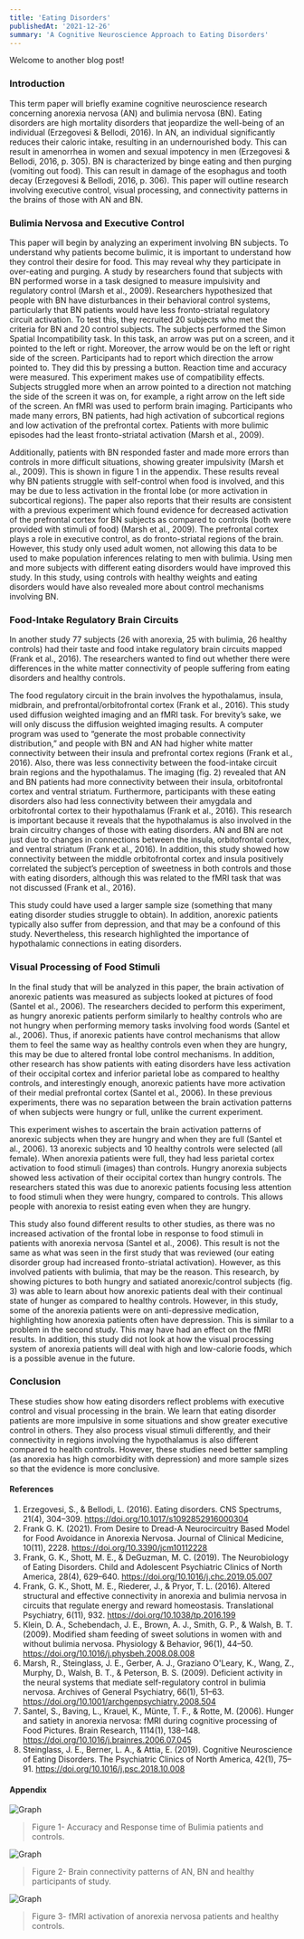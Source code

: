 ```yaml
---
title: 'Eating Disorders'
publishedAt: '2021-12-26'
summary: 'A Cognitive Neuroscience Approach to Eating Disorders'
---
```


Welcome to another blog post!

### Introduction

This term paper will briefly examine cognitive neuroscience research concerning anorexia nervosa (AN) and bulimia nervosa (BN). Eating disorders are high mortality disorders that jeopardize the well-being of an individual (Erzegovesi & Bellodi, 2016). In AN, an individual significantly reduces their caloric intake, resulting in an undernourished body. This can result in amenorrhea in women and sexual impotency in men (Erzegovesi & Bellodi, 2016, p. 305). BN is characterized by binge eating and then purging (vomiting out food). This can result in damage of the esophagus and tooth decay (Erzegovesi & Bellodi, 2016, p. 306). This paper will outline research involving executive control, visual processing, and connectivity patterns in the brains of those with AN and BN.

### Bulimia Nervosa and Executive Control

This paper will begin by analyzing an experiment involving BN subjects. To understand why patients become bulimic, it is important to understand how they control their desire for food. This may reveal why they participate in over-eating and purging. A study by researchers found that subjects with BN performed worse in a task designed to measure impulsivity and regulatory control (Marsh et al., 2009). Researchers hypothesized that people with BN have disturbances in their behavioral control systems, particularly that BN patients would have less fronto-striatal regulatory circuit activation. To test this, they recruited 20 subjects who met the criteria for BN and 20 control subjects. The subjects performed the Simon Spatial Incompatibility task. In this task, an arrow was put on a screen, and it pointed to the left or right. Moreover, the arrow would be on the left or right side of the screen. Participants had to report which direction the arrow pointed to. They did this by pressing a button. Reaction time and accuracy were measured. This experiment makes use of compatibility effects. Subjects struggled more when an arrow pointed to a direction not matching the side of the screen it was on, for example, a right arrow on the left side of the screen. An fMRI was used to perform brain imaging. Participants who made many errors, BN patients, had high activation of subcortical regions and low activation of the prefrontal cortex. Patients with more bulimic episodes had the least fronto-striatal activation (Marsh et al., 2009). 

Additionally, patients with BN responded faster and made more errors than controls in more difficult situations, showing greater impulsivity (Marsh et al., 2009). This is shown in figure 1 in the appendix. These results reveal why BN patients struggle with self-control when food is involved, and this may be due to less activation in the frontal lobe (or more activation in subcortical regions). The paper also reports that their results are consistent with a previous experiment which found evidence for decreased activation of the prefrontal cortex for BN subjects as compared to controls (both were provided with stimuli of food) (Marsh et al., 2009). The prefrontal cortex plays a role in executive control, as do fronto-striatal regions of the brain. However, this study only used adult women, not allowing this data to be used to make population inferences relating to men with bulimia. Using men and more subjects with different eating disorders would have improved this study. In this study, using controls with healthy weights and eating disorders would have also revealed more about control mechanisms involving BN.

### Food-Intake Regulatory Brain Circuits

In another study 77 subjects (26 with anorexia, 25 with bulimia, 26 healthy controls) had their taste and food intake regulatory brain circuits mapped (Frank et al., 2016). The researchers wanted to find out whether there were differences in the white matter connectivity of people suffering from eating disorders and healthy controls. 

The food regulatory circuit in the brain involves the hypothalamus, insula, midbrain, and prefrontal/orbitofrontal cortex (Frank et al., 2016). This study used diffusion weighted imaging and an fMRI task. For brevity’s sake, we will only discuss the diffusion weighted imaging results. A computer program was used to “generate the most probable connectivity distribution,” and people with BN and AN had higher white matter connectivity between their insula and prefrontal cortex regions (Frank et al., 2016). Also, there was less connectivity between the food-intake circuit brain regions and the hypothalamus. The imaging (fig. 2) revealed that AN and BN patients had more connectivity between their insula, orbitofrontal cortex and ventral striatum. Furthermore, participants with these eating disorders also had less connectivity between their amygdala and orbitofrontal cortex to their hypothalamus (Frank et al., 2016). This research is important because it reveals that the hypothalamus is also involved in the brain circuitry changes of those with eating disorders. AN and BN are not just due to changes in connections between the insula, orbitofrontal cortex, and ventral striatum (Frank et al., 2016). In addition, this study showed how connectivity between the middle orbitofrontal cortex and insula positively correlated the subject’s perception of sweetness in both controls and those with eating disorders, although this was related to the fMRI task that was not discussed (Frank et al., 2016). 

This study could have used a larger sample size (something that many eating disorder studies struggle to obtain). In addition, anorexic patients typically also suffer from depression, and that may be a confound of this study. Nevertheless, this research highlighted the importance of hypothalamic connections in eating disorders.

### Visual Processing of Food Stimuli

In the final study that will be analyzed in this paper, the brain activation of anorexic patients was measured as subjects looked at pictures of food (Santel et al., 2006). The researchers decided to perform this experiment, as hungry anorexic patients perform similarly to healthy controls who are not hungry when performing memory tasks involving food words (Santel et al., 2006). Thus, if anorexic patients have control mechanisms that allow them to feel the same way as healthy controls even when they are hungry, this may be due to altered frontal lobe control mechanisms. In addition, other research has show patients with eating disorders have less activation of their occipital cortex and inferior parietal lobe as compared to healthy controls, and interestingly enough, anorexic patients have more activation of their medial prefrontal cortex (Santel et al., 2006). In these previous experiments, there was no separation between the brain activation patterns of when subjects were hungry or full, unlike the current experiment. 

This experiment wishes to ascertain the brain activation patterns of anorexic subjects when they are hungry and when they are full (Santel et al., 2006). 13 anorexic subjects and 10 healthy controls were selected (all female). When anorexia patients were full, they had less parietal cortex activation to food stimuli (images) than controls. Hungry anorexia subjects showed less activation of their occipital cortex than hungry controls. The researchers stated this was due to anorexic patients focusing less attention to food stimuli when they were hungry, compared to controls. This allows people with anorexia to resist eating even when they are hungry. 

This study also found different results to other studies, as there was no increased activation of the frontal lobe in response to food stimuli in patients with anorexia nervosa (Santel et al., 2006). This result is not the same as what was seen in the first study that was reviewed (our eating disorder group had increased fronto-striatal activation). However, as this involved patients with bulimia, that may be the reason. This research, by showing pictures to both hungry and satiated anorexic/control subjects (fig. 3) was able to learn about how anorexic patients deal with their continual state of hunger as compared to healthy controls. However, in this study, some of the anorexia patients were on anti-depressive medication, highlighting how anorexia patients often have depression. This is similar to a problem in the second study. This may have had an effect on the fMRI results. In addition, this study did not look at how the visual processing system of anorexia patients will deal with high and low-calorie foods, which is a possible avenue in the future.

### Conclusion

These studies show how eating disorders reflect problems with executive control and visual processing in the brain. We learn that eating disorder patients are more impulsive in some situations and show greater executive control in others. They also process visual stimuli differently, and their connectivity in regions involving the hypothalamus is also different compared to health controls. However, these studies need better sampling (as anorexia has high comorbidity with depression) and more sample sizes so that the evidence is more conclusive.

#### References

1.	Erzegovesi, S., & Bellodi, L. (2016). Eating disorders. CNS Spectrums, 21(4), 304–309. 
https://doi.org/10.1017/s1092852916000304
2.	Frank G. K. (2021). From Desire to Dread-A Neurocircuitry Based Model for Food 
Avoidance in Anorexia Nervosa. Journal of Clinical Medicine, 10(11), 2228. https://doi.org/10.3390/jcm10112228
3.	Frank, G. K., Shott, M. E., & DeGuzman, M. C. (2019). The Neurobiology of Eating 
Disorders. Child and Adolescent Psychiatric Clinics of North America, 28(4), 629–640. https://doi.org/10.1016/j.chc.2019.05.007
4.	Frank, G. K., Shott, M. E., Riederer, J., & Pryor, T. L. (2016). Altered structural and 
effective connectivity in anorexia and bulimia nervosa in circuits that regulate energy and reward homeostasis. Translational Psychiatry, 6(11), 932. https://doi.org/10.1038/tp.2016.199
5.	Klein, D. A., Schebendach, J. E., Brown, A. J., Smith, G. P., & Walsh, B. T. (2009). 
Modified sham feeding of sweet solutions in women with and without bulimia nervosa. Physiology & Behavior, 96(1), 44–50. https://doi.org/10.1016/j.physbeh.2008.08.008
6.	Marsh, R., Steinglass, J. E., Gerber, A. J., Graziano O'Leary, K., Wang, Z., Murphy, D., 
Walsh, B. T., & Peterson, B. S. (2009). Deficient activity in the neural systems that mediate self-regulatory control in bulimia nervosa. Archives of General Psychiatry, 66(1), 51–63. https://doi.org/10.1001/archgenpsychiatry.2008.504
7.	Santel, S., Baving, L., Krauel, K., Münte, T. F., &amp; Rotte, M. (2006). Hunger and satiety 
in anorexia nervosa: fMRI during cognitive processing of Food Pictures. Brain Research, 1114(1), 138–148. https://doi.org/10.1016/j.brainres.2006.07.045 
8.	Steinglass, J. E., Berner, L. A., & Attia, E. (2019). Cognitive Neuroscience of Eating 
Disorders. The Psychiatric Clinics of North America, 42(1), 75–91. https://doi.org/10.1016/j.psc.2018.10.008 

#### Appendix

![Graph](/images/psych1.jpg)
> Figure 1- Accuracy and Response time of Bulimia patients and controls.

![Graph](/images/psych2.jpg)
> Figure 2- Brain connectivity patterns of AN, BN and healthy participants of study.

![Graph](/images/psych3.jpg)
> Figure 3- fMRI activation of anorexia nervosa patients and healthy controls.

